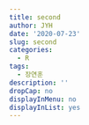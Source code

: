 ```yaml
---
title: second
author: JYH
date: '2020-07-23'
slug: second
categories:
  - R
tags:
  - 장연훈
description: ''
dropCap: no
displayInMenu: no
displayInList: yes
---
```

